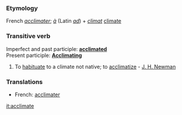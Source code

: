 ===Etymology===
French ''[[acclimater]]''; ''[[à]]'' (Latin ''[[ad]]'') + ''[[climat]]'' [[climate]]

===Transitive verb===
Imperfect and past participle: '''[[acclimated]]'''<br>
Present participle: '''[[Acclimating]]'''
#To [[habituate]] to a climate not native; to [[acclimatize]] - [[J. H. Newman]]

===Translations===
*French:  [[acclimater]]

[[it:acclimate]]